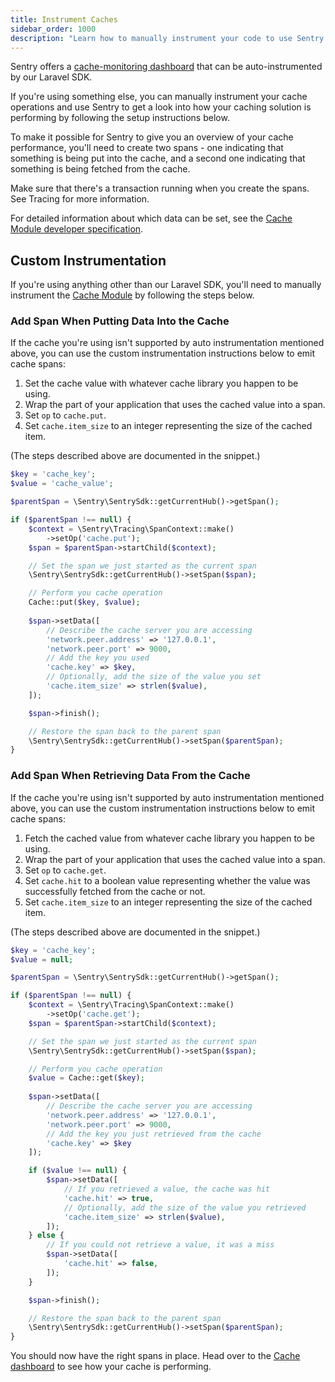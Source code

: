 ```yaml
---
title: Instrument Caches
sidebar_order: 1000
description: "Learn how to manually instrument your code to use Sentry's Caches module. "
---
```

Sentry offers a [cache-monitoring dashboard](https://sentry.io/orgredirect/organizations/:orgslug/insights/caches/) that can be auto-instrumented by our <PlatformLink to="/guides/laravel/">Laravel SDK</PlatformLink>.

If you're using something else, you can manually instrument your cache operations and use Sentry to get a look into how your caching solution is performing by following the setup instructions below.

To make it possible for Sentry to give you an overview of your cache performance, you'll need to create two spans - one indicating that something is being put into the cache, and a second one indicating that something is being fetched from the cache.

Make sure that there's a transaction running when you create the spans. See <PlatformLink to="/tracing/">Tracing</PlatformLink> for more information.

For detailed information about which data can be set, see the [Cache Module developer specification](https://develop.sentry.dev/sdk/performance/modules/caches/).

## Custom Instrumentation

If you're using anything other than our <PlatformLink to="/guides/laravel/">Laravel SDK</PlatformLink>, you'll need to manually instrument the [Cache Module]((https://sentry.io/orgredirect/organizations/:orgslug/performance/caches/)) by following the steps below.

### Add Span When Putting Data Into the Cache

If the cache you're using isn't supported by auto instrumentation mentioned above, you can use the custom instrumentation instructions below to emit cache spans:

1. Set the cache value with whatever cache library you happen to be using.
2. Wrap the part of your application that uses the cached value into a span.
3. Set `op` to `cache.put`.
4. Set `cache.item_size` to an integer representing the size of the cached item.

(The steps described above are documented in the snippet.)

```php
$key = 'cache_key';
$value = 'cache_value';

$parentSpan = \Sentry\SentrySdk::getCurrentHub()->getSpan();

if ($parentSpan !== null) {
    $context = \Sentry\Tracing\SpanContext::make()
        ->setOp('cache.put');
    $span = $parentSpan->startChild($context);

    // Set the span we just started as the current span
    \Sentry\SentrySdk::getCurrentHub()->setSpan($span);

    // Perform you cache operation
    Cache::put($key, $value);
    
    $span->setData([
        // Describe the cache server you are accessing
        'network.peer.address' => '127.0.0.1',
        'network.peer.port' => 9000,
        // Add the key you used
        'cache.key' => $key,
        // Optionally, add the size of the value you set
        'cache.item_size' => strlen($value),
    ]);

    $span->finish();

    // Restore the span back to the parent span
    \Sentry\SentrySdk::getCurrentHub()->setSpan($parentSpan);
}
```


### Add Span When Retrieving Data From the Cache

If the cache you're using isn't supported by auto instrumentation mentioned above, you can use the custom instrumentation instructions below to emit cache spans:

1. Fetch the cached value from whatever cache library you happen to be using.
2. Wrap the part of your application that uses the cached value into a span.
3. Set `op` to `cache.get`.
4. Set `cache.hit` to a boolean value representing whether the value was successfully fetched from the cache or not.
5. Set `cache.item_size` to an integer representing the size of the cached item.

(The steps described above are documented in the snippet.)

```php
$key = 'cache_key';
$value = null;

$parentSpan = \Sentry\SentrySdk::getCurrentHub()->getSpan();

if ($parentSpan !== null) {
    $context = \Sentry\Tracing\SpanContext::make()
        ->setOp('cache.get');
    $span = $parentSpan->startChild($context);

    // Set the span we just started as the current span
    \Sentry\SentrySdk::getCurrentHub()->setSpan($span);

    // Perform you cache operation
    $value = Cache::get($key);
    
    $span->setData([
        // Describe the cache server you are accessing
        'network.peer.address' => '127.0.0.1',
        'network.peer.port' => 9000,
        // Add the key you just retrieved from the cache
        'cache.key' => $key
    ]);

    if ($value !== null) {
        $span->setData([
            // If you retrieved a value, the cache was hit
            'cache.hit' => true,
            // Optionally, add the size of the value you retrieved
            'cache.item_size' => strlen($value),
        ]);
    } else {
        // If you could not retrieve a value, it was a miss
        $span->setData([
            'cache.hit' => false,
        ]);
    }

    $span->finish();

    // Restore the span back to the parent span
    \Sentry\SentrySdk::getCurrentHub()->setSpan($parentSpan);
}
```

You should now have the right spans in place. Head over to the [Cache dashboard](https://sentry.io/orgredirect/organizations/:orgslug/performance/caches/) to see how your cache is performing.
